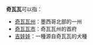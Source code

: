 {{noteTA
|T=zh-hans:奇瓦瓦; zh-hant:契瓦瓦; zh-hk:芝華華;
|1=zh-hans:奇瓦瓦; zh-hant:契瓦瓦; zh-hk:芝華華;
|2=zh-hans:吉娃娃; zh-hant:吉娃娃; zh-hk:芝娃娃;
}}
'''奇瓦瓦'''可以指：

*[[奇瓦瓦州|奇瓦瓦州]]：墨西哥北部的一州 
*[[奇瓦瓦市|奇瓦瓦市]]：奇瓦瓦州的首府
*[[吉娃娃|吉娃娃]]：一種源自奇瓦瓦的犬種

{{disambig|Q|Cat=三字译名消歧义}}
